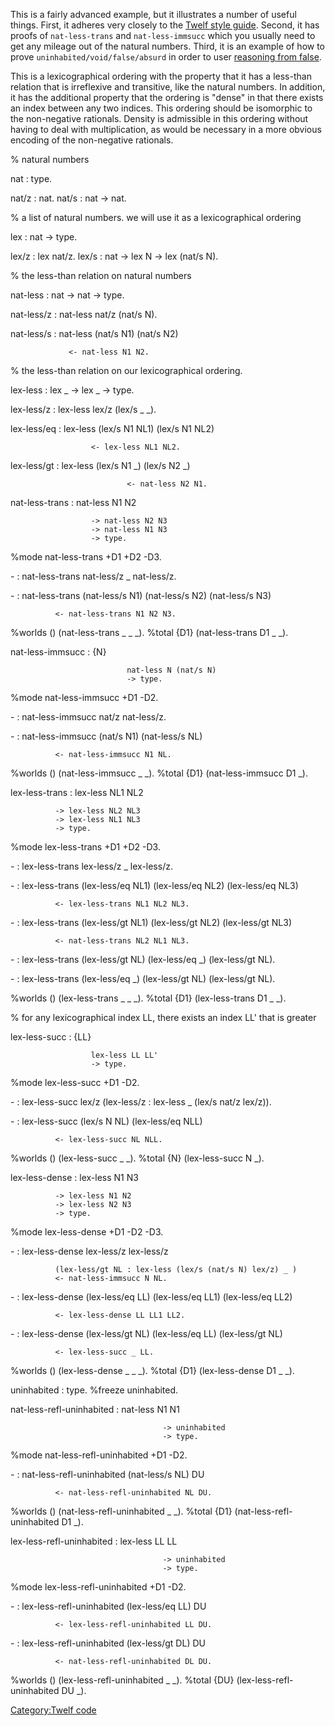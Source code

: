 This is a fairly advanced example, but it illustrates a number of useful things. First, it adheres very closely to the [[Twelf style guide]]. Second, it has proofs of <tt>nat-less-trans</tt> and <tt>nat-less-immsucc</tt> which you usually need to get any mileage out of the natural numbers. Third, it is an example of how to prove <tt>uninhabited/void/false/absurd</tt> in order to user [[reasoning from false]]. 

This is a lexicographical ordering with the property that it has a less-than relation that is irreflexive and transitive, like the natural numbers. In addition, it has the additional property that the ordering is "dense" in that there exists an index between any two indices.  This ordering should be isomorphic to the non-negative rationals. Density is admissible in this ordering without having to deal with multiplication, as would be necessary in a more obvious encoding of the non-negative rationals.

<twelf check="true">

% natural numbers

nat : type.

nat/z : nat.
nat/s : nat -> nat.



% a list of natural numbers. we will use it as a lexicographical ordering

lex : nat -> type.

lex/z : lex nat/z.
lex/s : nat -> lex N -> lex (nat/s N).



% the less-than relation on natural numbers

nat-less : nat -> nat -> type.

nat-less/z : nat-less nat/z (nat/s N).

nat-less/s : nat-less (nat/s N1) (nat/s N2)
              <- nat-less N1 N2.



% the less-than relation on our lexicographical ordering. 

lex-less : lex _ -> lex _ -> type.

lex-less/z : lex-less lex/z (lex/s _ _).

lex-less/eq     : lex-less (lex/s N1 NL1) (lex/s N1 NL2)
                   <- lex-less NL1 NL2.

lex-less/gt     : lex-less (lex/s N1 _) (lex/s N2 _)
                           <- nat-less N2 N1.




nat-less-trans  : nat-less N1 N2
                   -> nat-less N2 N3
                   -> nat-less N1 N3
                   -> type.
%mode nat-less-trans  +D1 +D2 -D3.

-       : nat-less-trans nat-less/z _ nat-less/z.

-       : nat-less-trans (nat-less/s N1) (nat-less/s N2) (nat-less/s N3)
           <- nat-less-trans N1 N2 N3.

%worlds () (nat-less-trans _ _ _).
%total {D1} (nat-less-trans D1 _ _).



nat-less-immsucc	: {N}
                           nat-less N (nat/s N)
                           -> type.
%mode nat-less-immsucc +D1 -D2.

-       : nat-less-immsucc nat/z nat-less/z.

-       : nat-less-immsucc (nat/s N1) (nat-less/s NL)
           <- nat-less-immsucc N1 NL.

%worlds () (nat-less-immsucc _ _).
%total {D1} (nat-less-immsucc D1 _).




lex-less-trans  : lex-less NL1 NL2
		   -> lex-less NL2 NL3
		   -> lex-less NL1 NL3
		   -> type.
%mode lex-less-trans +D1 +D2 -D3.

-       : lex-less-trans lex-less/z _ lex-less/z.

-       : lex-less-trans (lex-less/eq NL1)  (lex-less/eq NL2) (lex-less/eq NL3)
           <- lex-less-trans NL1 NL2 NL3.

-       : lex-less-trans (lex-less/gt NL1) (lex-less/gt NL2) (lex-less/gt NL3)
           <- nat-less-trans NL2 NL1 NL3.

-       : lex-less-trans (lex-less/gt NL) (lex-less/eq _) (lex-less/gt NL).

-       : lex-less-trans (lex-less/eq _) (lex-less/gt NL) (lex-less/gt NL).

%worlds () (lex-less-trans _ _ _).
%total {D1} (lex-less-trans D1 _ _).



% for any lexicographical index LL, there exists an index LL' that is greater

lex-less-succ   : {LL}
                   lex-less LL LL'
                   -> type.
%mode lex-less-succ +D1 -D2.

-       : lex-less-succ lex/z (lex-less/z : lex-less _ (lex/s nat/z lex/z)).

-       : lex-less-succ (lex/s N NL) (lex-less/eq NLL)
           <- lex-less-succ NL NLL.

%worlds () (lex-less-succ _ _).
%total {N} (lex-less-succ N _).



lex-less-dense	: lex-less N1 N3
		   -> lex-less N1 N2
		   -> lex-less N2 N3
		   -> type.
%mode lex-less-dense +D1 -D2 -D3.

-       : lex-less-dense lex-less/z lex-less/z 
           (lex-less/gt NL : lex-less (lex/s (nat/s N) lex/z) _ )
           <- nat-less-immsucc N NL. 

-       : lex-less-dense (lex-less/eq LL) (lex-less/eq LL1) (lex-less/eq LL2)
           <- lex-less-dense LL LL1 LL2.

-       : lex-less-dense (lex-less/gt NL) (lex-less/eq LL) (lex-less/gt NL)
           <- lex-less-succ _ LL.

%worlds () (lex-less-dense _ _ _).
%total {D1} (lex-less-dense D1 _ _).



uninhabited : type.
%freeze uninhabited.




nat-less-refl-uninhabited       : nat-less N1 N1
                                   -> uninhabited
                                   -> type.
%mode nat-less-refl-uninhabited +D1 -D2.

-       : nat-less-refl-uninhabited (nat-less/s NL) DU
           <- nat-less-refl-uninhabited NL DU.

%worlds () (nat-less-refl-uninhabited _ _).
%total {D1} (nat-less-refl-uninhabited D1 _).



lex-less-refl-uninhabited       : lex-less LL LL
                                   -> uninhabited
                                   -> type.
%mode lex-less-refl-uninhabited +D1 -D2.

-       : lex-less-refl-uninhabited (lex-less/eq LL) DU
           <- lex-less-refl-uninhabited LL DU.

-       : lex-less-refl-uninhabited (lex-less/gt DL) DU
           <- nat-less-refl-uninhabited DL DU.

%worlds () (lex-less-refl-uninhabited _ _).
%total {DU} (lex-less-refl-uninhabited DU _).
</twelf>

[[Category:Twelf code]]

{{case study}}